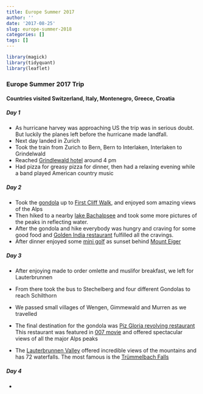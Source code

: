 ```yaml
---
title: Europe Summer 2017
author: ''
date: '2017-08-25'
slug: europe-summer-2018
categories: []
tags: []
---
```


```r
library(magick)
library(tidyquant)
library(leaflet)

```

### Europe Summer 2017 Trip

#### Countries visited Switzerland, Italy, Montenegro, Greece, Croatia

##### Day 1 

* As hurricane harvey was approaching US the trip was in serious doubt. But luckily the planes left before the hurricane made landfall.
* Next day landed in Zurich
* Took the train from Zurich to Bern, Bern to Interlaken, Interlaken to Grindelwald
* Reached [Grindlewald hotel](https://img.myswitzerland.com/mys/n49452/images/buehne/aussenansicht_kreuz__post.jpg) around 4 pm
* Had pizza for greasy pizza for dinner, then had a relaxing evening while a band played American country music


##### Day 2

* Took the [gondola](https://www.youtube.com/watch?v=JWHmG99jlwU) up to [First Cliff Walk](https://media.jungfrau.ch/image/upload/f_auto,fl_lossy,q_auto,c_crop,ar_1680:700/c_scale,w_1320/v1479810701/fileadmin/Grindelwald_First_Sommer/Grindelwald-First-Sommer-Cliff-Walk-Eiger-Moench-Jungfrau.jpg), and enjoyed som amazing views of the Alps
* Then hiked to a nearby [lake Bachalpsee](https://en.wikipedia.org/wiki/Bachalpsee#/media/File:Bachalpsee_reflection.jpg) and took some more pictures of the peaks in reflecting water.
* After the gondola and hike everybody was hungry and craving for some good food and [Golden India restaurant](https://www.google.com/maps/place/Golden+India/@46.6244728,7.9753073,12z/data=!4m8!1m2!2m1!1sGolden+India!3m4!1s0x478f9bf95116ebdd:0x6499491bcf71838!8m2!3d46.6244583!4d8.0430548) fulfilled all the cravings.
* After dinner enjoyed some [mini golf](https://www.google.com/maps/search/mini+golf/@46.6232805,8.0389147,19.66z) as sunset behind [Mount Eiger](https://img.myswitzerland.com/mys/n13929/images/buehne/Eiger_nordwand-1.jpg)


##### Day 3

* After enjoying made to order omlette and muslifor breakfast, we left for Lauterbrunnen
* From there took the bus to Stechelberg and four different Gondolas to reach Schilthorn
* We passed small villages of Wengen, Gimmewald and Murren as we travelled
* The final destination for the gondola was [Piz Gloria revolving restaurant](https://img.myswitzerland.com/mys/n65937/images/buehne/piz_gloria_muerren.jpg)
This restaurant was featured in [007 movie](http://jamesbond.wikia.com/wiki/Piz_Gloria) and offered spectacular views of all the major Alps peaks

* The [Lauterbrunnen Valley](https://img.myswitzerland.com/mys/n65934/images/buehne/st0042708_wilderswil_lauterbrunnental.jpg) offered incredible views of the mountains and has 72 waterfalls. The most famous is the [Trümmelbach Falls](https://travelguide.michelin.com/sites/default/files/styles/poi_slideshow/public/images/travel_guide/voyage_media-NX-14590/trummelbach-waterfalls.jpg?itok=5rZwVXst)

##### Day 4

*







